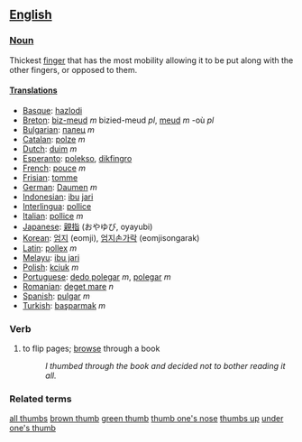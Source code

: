 ==[[English]]==

===[[Noun]]===

Thickest [[finger]] that has the most mobility allowing it to be put along with the other fingers, or opposed to them.

====[[Translation]]s====
*[[Basque]]: [[hazlodi]]
*[[Breton]]: [[biz-meud]] ''m'' bizied-meud ''pl'', [[meud]] ''m'' -où ''pl''
*[[Bulgarian]]: [[палец]] ''m''
*[[Catalan]]: [[polze]] ''m''
*[[Dutch]]: [[duim]] ''m''
*[[Esperanto]]: [[polekso]], [[dikfingro]]
*[[French]]: [[pouce]] ''m''
*[[Frisian]]: [[tomme]]
*[[German]]: [[Daumen]] ''m''
*[[Indonesian]]: [[ibu]] [[jari]]
*[[Interlingua]]: [[pollice]]
*[[Italian]]: [[pollice]] ''m''
*[[Japanese]]: [[親指]] (おやゆび, oyayubi)
*[[Korean]]: [[엄지]] (eomji), [[엄지손가락]] (eomjisongarak)
*[[Latin]]: [[pollex]] ''m''
*[[ms:Main Page|Melayu]]: [[ms:ibu jari|ibu jari]]
*[[Polish]]: [[kciuk]] ''m''
*[[Portuguese]]: [[dedo polegar]] ''m'', [[polegar]] ''m''
*[[Romanian]]: [[deget mare]] ''n''
*[[Spanish]]: [[pulgar]] ''m''
*[[Turkish]]: [[başparmak]] ''m''

===Verb===
# to flip pages; [[browse]] through a book
#: ''I thumbed through the book and decided not to bother reading it all.''

===Related terms===
[[all thumbs]]
[[brown thumb]]
[[green thumb]]
[[thumb one's nose]]
[[thumbs up]]
[[under one's thumb]]